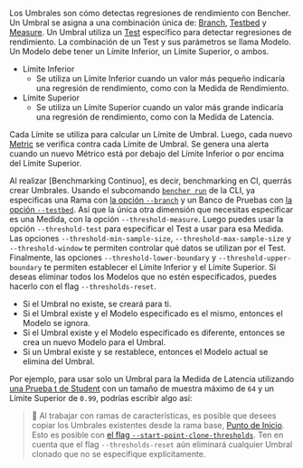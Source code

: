 
Los Umbrales son cómo detectas regresiones de rendimiento con Bencher. Un Umbral se asigna a una combinación única de: [Branch][branch], [Testbed][testbed] y [Measure][measure]. Un Umbral utiliza un [Test][tests] específico para detectar regresiones de rendimiento. La combinación de un Test y sus parámetros se llama Modelo. Un Modelo debe tener un Límite Inferior, un Límite Superior, o ambos.

- Límite Inferior
  - Se utiliza un Límite Inferior cuando un valor más pequeño indicaría una regresión de rendimiento, como con la Medida de Rendimiento.
- Límite Superior
  - Se utiliza un Límite Superior cuando un valor más grande indicaría una regresión de rendimiento, como con la Medida de Latencia.

Cada Límite se utiliza para calcular un Límite de Umbral. Luego, cada nuevo [Metric][metric] se verifica contra cada Límite de Umbral. Se genera una alerta cuando un nuevo Métrico está por debajo del Límite Inferior o por encima del Límite Superior.

Al realizar [Benchmarking Continuo], es decir, benchmarking en CI, querrás crear Umbrales. Usando el subcomando <code><a href="/es/docs/explanation/bencher-run/">bencher run</a></code> de la CLI, ya especificas una Rama con [la opción `--branch`][branch option] y un Banco de Pruebas con [la opción `--testbed`][testbed option]. Así que la única otra dimensión que necesitas especificar es una Medida, con la opción `--threshold-measure`. Luego puedes usar la opción `--threshold-test` para especificar el Test a usar para esa Medida. Las opciones `--threshold-min-sample-size`, `--threshold-max-sample-size` y `--threshold-window` te permiten controlar qué datos se utilizan por el Test. Finalmente, las opciones `--threshold-lower-boundary` y `--threshold-upper-boundary` te permiten establecer el Límite Inferior y el Límite Superior. Si deseas eliminar todos los Modelos que no estén especificados, puedes hacerlo con el flag `--thresholds-reset`.

- Si el Umbral no existe, se creará para ti.
- Si el Umbral existe y el Modelo especificado es el mismo, entonces el Modelo se ignora.
- Si el Umbral existe y el Modelo especificado es diferente, entonces se crea un nuevo Modelo para el Umbral.
- Si un Umbral existe y se restablece, entonces el Modelo actual se elimina del Umbral.

Por ejemplo, para usar solo un Umbral para la Medida de Latencia utilizando [una Prueba t de Student][t-test] con un tamaño de muestra máximo de `64` y un Límite Superior de `0.99`, podrías escribir algo así:

<ThresholdCode />

> 🐰 Al trabajar con ramas de características, es posible que desees copiar los Umbrales existentes desde la rama base, [Punto de Inicio][start point]. Esto es posible con [el flag `--start-point-clone-thresholds`][start point clone thresholds flag]. Ten en cuenta que el flag `--thresholds-reset` aún eliminará cualquier Umbral clonado que no se especifique explícitamente.

[branch]: /es/docs/explanation/benchmarking/#branch
[testbed]: /es/docs/explanation/benchmarking/#testbed
[measure]: /es/docs/explanation/benchmarking/#measure
[metric]: /es/docs/explanation/benchmarking/#metric
[continuous benchmarking]: /es/docs/explanation/continuous-benchmarking/
[branch option]: /es/docs/explanation/branch-selection/#--branch-branch
[testbed option]: /es/docs/explanation/bencher-run/#--testbed-testbed
[start point]: /es/docs/explanation/benchmarking/#start-point
[start point clone thresholds flag]: /es/docs/explanation/branch-selection/#--start-point-clone-thresholds

[tests]: #--threshold-test-test
[t-test]: #t-test